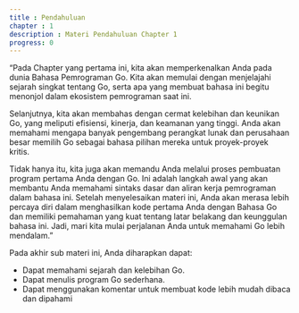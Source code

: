 ---
title : Pendahuluan
chapter : 1
description : Materi Pendahuluan Chapter 1
progress: 0
---

“Pada Chapter yang pertama ini, kita akan memperkenalkan Anda pada dunia 
Bahasa Pemrograman Go. Kita akan memulai dengan menjelajahi sejarah 
singkat tentang Go, serta apa yang membuat bahasa ini begitu menonjol 
dalam ekosistem pemrograman saat ini.

Selanjutnya, kita akan membahas dengan cermat kelebihan dan keunikan Go, 
yang meliputi efisiensi, kinerja, dan keamanan yang tinggi. Anda akan 
memahami mengapa banyak pengembang perangkat lunak dan perusahaan 
besar memilih Go sebagai bahasa pilihan mereka untuk proyek-proyek kritis.

Tidak hanya itu, kita juga akan memandu Anda melalui proses pembuatan 
program pertama Anda dengan Go. Ini adalah langkah awal yang akan 
membantu Anda memahami sintaks dasar dan aliran kerja pemrograman dalam 
bahasa ini. Setelah menyelesaikan materi ini, Anda akan merasa lebih percaya 
diri dalam menghasilkan kode pertama Anda dengan Bahasa Go dan memiliki 
pemahaman yang kuat tentang latar belakang dan keunggulan bahasa ini. 
Jadi, mari kita mulai perjalanan Anda untuk memahami Go lebih mendalam.”


Pada akhir sub materi ini, Anda diharapkan dapat:

- Dapat memahami sejarah dan kelebihan Go.
- Dapat menulis program Go sederhana.
- Dapat menggunakan komentar untuk membuat kode lebih mudah 
  dibaca dan dipahami
